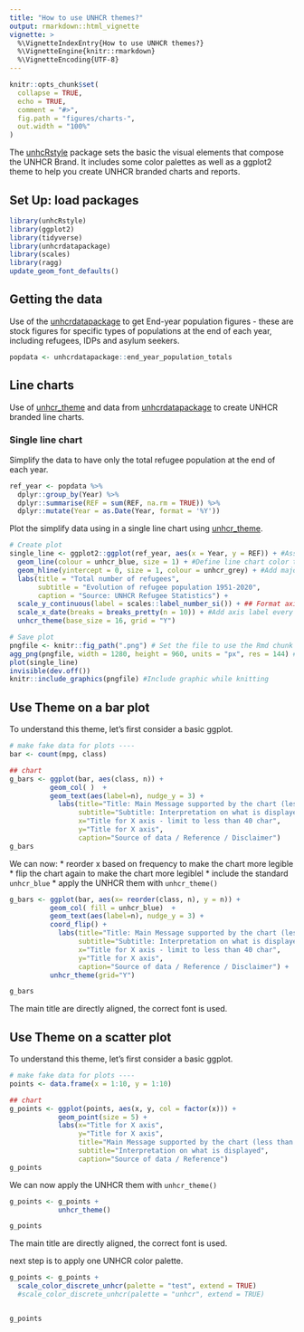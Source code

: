 ```yaml
---
title: "How to use UNHCR themes?"
output: rmarkdown::html_vignette
vignette: >
  %\VignetteIndexEntry{How to use UNHCR themes?}
  %\VignetteEngine{knitr::rmarkdown}
  %\VignetteEncoding{UTF-8}
---
```


```r
knitr::opts_chunk$set(
  collapse = TRUE,
  echo = TRUE,
  comment = "#>",
  fig.path = "figures/charts-",
  out.width = "100%"
)
```

The [unhcRstyle](https://github.com/UNHCR-WEB/unhcRstyle) package sets the basic the visual elements that compose the UNHCR Brand. It includes some color palettes as well as a ggplot2 theme to help you create UNHCR branded charts and reports.

## Set Up: load packages

```r
library(unhcRstyle)
library(ggplot2)
library(tidyverse)
library(unhcrdatapackage)
library(scales)
library(ragg)
update_geom_font_defaults()
```

## Getting the data

Use of the [unhcrdatapackage](https://github.com/Edouard-Legoupil/unhcrdatapackage/) to get End-year population figures - these are stock figures for specific types of populations at the end of each year, including refugees, IDPs and asylum seekers.

```r
popdata <- unhcrdatapackage::end_year_population_totals
```

## Line charts

Use of [unhcr_theme]() and data from [unhcrdatapackage](https://github.com/Edouard-Legoupil/unhcrdatapackage/) to create UNHCR branded line charts.

### Single line chart

Simplify the data to have only the total refugee population at the end of each year.

```r
ref_year <- popdata %>% 
  dplyr::group_by(Year) %>% 
  dplyr::summarise(REF = sum(REF, na.rm = TRUE)) %>% 
  dplyr::mutate(Year = as.Date(Year, format = '%Y'))
```

Plot the simplify data using in a single line chart using [unhcr_theme]().

```r
# Create plot
single_line <- ggplot2::ggplot(ref_year, aes(x = Year, y = REF)) + #Assign Year to x and REF population value to y
  geom_line(colour = unhcr_blue, size = 1) + #Define line chart color to unhcr_blue
  geom_hline(yintercept = 0, size = 1, colour = unhcr_grey) + #Add major line at 0
  labs(title = "Total number of refugees",
       subtitle = "Evolution of refugee population 1951-2020",
       caption = "Source: UNHCR Refugee Statistics") +
  scale_y_continuous(label = scales::label_number_si()) + ## Format axis number
  scale_x_date(breaks = breaks_pretty(n = 10)) + #Add axis label every 10 years
  unhcr_theme(base_size = 16, grid = "Y")

# Save plot
pngfile <- knitr::fig_path(".png") # Set the file to use the Rmd chunk name as file name
agg_png(pngfile, width = 1280, height = 960, units = "px", res = 144) # Define plot size
plot(single_line)
invisible(dev.off())
knitr::include_graphics(pngfile) #Include graphic while knitting
```

## Use Theme on a bar plot

To understand this theme, let's first consider a basic ggplot.

```r
# make fake data for plots ----
bar <- count(mpg, class)

## chart
g_bars <- ggplot(bar, aes(class, n)) + 
          geom_col( )  +
          geom_text(aes(label=n), nudge_y = 3) +
            labs(title="Title: Main Message supported by the chart (less than 80 char)",
                 subtitle="Subtitle: Interpretation on what is displayed",
                 x="Title for X axis - limit to less than 40 char", 
                 y="Title for X axis",
                 caption="Source of data / Reference / Disclaimer")
g_bars
```


We can now:
 * reorder x based on frequency to make the chart more legible
 * flip the chart again to make the chart more legiblel
 * include the standard `unhcr_blue`
 * apply the UNHCR them with `unhcr_theme()` 

```r
g_bars <- ggplot(bar, aes(x= reorder(class, n), y = n)) +
          geom_col( fill = unhcr_blue)  +
          geom_text(aes(label=n), nudge_y = 3) +
          coord_flip() +
            labs(title="Title: Main Message supported by the chart (less than 80 char)",
                 subtitle="Subtitle: Interpretation on what is displayed",
                 x="Title for X axis - limit to less than 40 char", 
                 y="Title for X axis",
                 caption="Source of data / Reference / Disclaimer") +
          unhcr_theme(grid="Y")

g_bars
```

The main title are directly aligned, the correct font is used.


## Use Theme on a scatter plot

To understand this theme, let's first consider a basic ggplot.

```r
# make fake data for plots ----
points <- data.frame(x = 1:10, y = 1:10)

## chart
g_points <- ggplot(points, aes(x, y, col = factor(x))) + 
            geom_point(size = 5) +
            labs(x="Title for X axis", 
                 y="Title for X axis",
                 title="Main Message supported by the chart (less than 80 char)",
                 subtitle="Interpretation on what is displayed",
                 caption="Source of data / Reference")
g_points
```


We can now apply the UNHCR them with `unhcr_theme()`

```r
g_points <- g_points + 
            unhcr_theme()

g_points
```

The main title are directly aligned, the correct font is used.

next step is to apply one UNHCR color palette.

```r
g_points <- g_points + 
  scale_color_discrete_unhcr(palette = "test", extend = TRUE) 
  #scale_color_discrete_unhcr(palette = "unhcr", extend = TRUE) 


g_points
```

